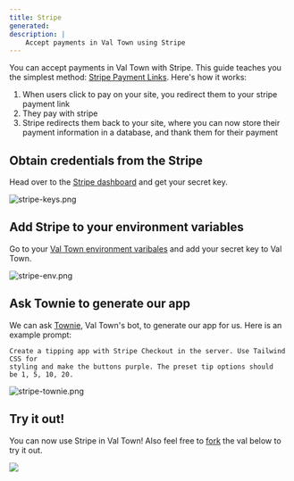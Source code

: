```yaml
---
title: Stripe
generated: 
description: | 
    Accept payments in Val Town using Stripe
---
```



You can accept payments in Val Town with Stripe. This guide teaches you the simplest method: [Stripe Payment Links](https://stripe.com/payments/payment-links). Here's how it works:

1.  When users click to pay on your site, you redirect them to your stripe payment link
2. They pay with stripe
3. Stripe redirects them back to your site, where you can now store their payment information in a database, and thank them for their payment

## Obtain credentials from the Stripe
Head over to the [Stripe dashboard](https://dashboard.stripe.com/dashboard) and get your secret key.

![stripe-keys.png](./stripe/stripe-keys.png)

## Add Stripe to your environment variables
Go to your [Val Town environment varibales](https://www.val.town/settings/environment-variables) and add your secret key to Val Town.

![stripe-env.png](./stripe/stripe-env.png)

## Ask Townie to generate our app

We can ask [Townie](https://www.val.town/townie), Val Town's bot, to generate our app for us. Here is an example prompt:

```
Create a tipping app with Stripe Checkout in the server. Use Tailwind CSS for 
styling and make the buttons purple. The preset tip options should 
be 1, 5, 10, 20.
```

![stripe-townie.png](./stripe/stripe-townie.png)



## Try it out!
You can now use Stripe in Val Town! Also feel free to [fork](https://www.val.town/v/vawogbemi/StripeDemohttps://www.val.town/v/vawogbemi/StripeDemo) the val below to try it out.

<img src={gif.src} width={gif.width} />

<Val url="https://www.val.town/embed/vawogbemi/StripeDemo"/>
